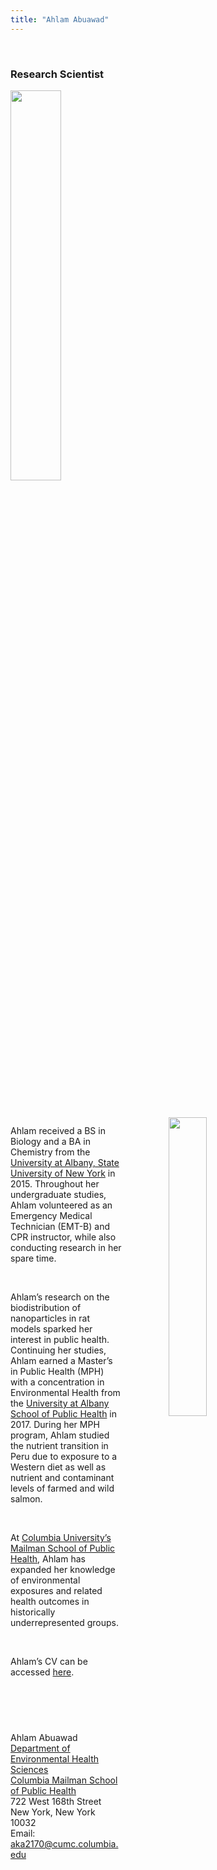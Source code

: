 ```yaml
---
title: "Ahlam Abuawad"
---
```


<br>

### Research Scientist

<img src = "Images/ehs_logo_horizontal.png" style = "width:40%"> 
<br>
<br>
<br>

<p>
<img src = "Images/Ahlam_Abuawad_Headshot.jpg" style = "width:35%" align = "right" hspace = "75" vspace = "35">
</p>

<br>
<br>

<p style="text-align: left; width:50%">
Ahlam received a BS in Biology and a BA in Chemistry from the [University at Albany, State University of New York](http://www.albany.edu/) in 2015. Throughout her undergraduate studies, Ahlam volunteered as an Emergency Medical Technician (EMT-B) and CPR instructor, while also conducting research in her spare time.

<br>

Ahlam's research on the biodistribution of nanoparticles in rat models sparked her interest in public health. Continuing her studies, Ahlam earned a Master’s in Public Health (MPH) with a concentration in Environmental Health from the [University at Albany School of Public Health](http://www.albany.edu/sph/) in 2017. During her MPH program, Ahlam studied the nutrient transition in Peru due to exposure to a Western diet as well as nutrient and contaminant levels of farmed and wild salmon. 

<br>

At [Columbia University's Mailman School of Public Health](https://www.mailman.columbia.edu/), Ahlam has expanded her knowledge of environmental exposures and related health outcomes in historically underrepresented groups.

<br>

Ahlam's CV can be accessed [here](Downloads/AKA_CV.pdf).

<br>
<br>
<br>


### <i class="far fa-address-card fa-lg"></i>

Ahlam Abuawad
[Department of Environmental Health Sciences](https://www.mailman.columbia.edu/become-student/departments/environmental-health-sciences-ehs)  
[Columbia Mailman School of Public Health](http://www.mailman.columbia.edu/)  
722 West 168th Street  
New York, New York 10032  
Email: [aka2170@cumc.columbia.edu](mailto:aka2170@cumc.columbia.edu)  
</p>


